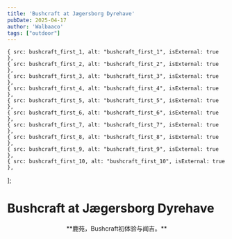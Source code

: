 ```yaml
---
title: 'Bushcraft at Jægersborg Dyrehave'
pubDate: 2025-04-17
author: 'Walbaaco'
tags: ["outdoor"]
---
```





    { src: bushcraft_first_1, alt: "bushcraft_first_1", isExternal: true },
    { src: bushcraft_first_2, alt: "bushcraft_first_2", isExternal: true },
    { src: bushcraft_first_3, alt: "bushcraft_first_3", isExternal: true },
    { src: bushcraft_first_4, alt: "bushcraft_first_4", isExternal: true },
    { src: bushcraft_first_5, alt: "bushcraft_first_5", isExternal: true },
    { src: bushcraft_first_6, alt: "bushcraft_first_6", isExternal: true },
    { src: bushcraft_first_7, alt: "bushcraft_first_7", isExternal: true },
    { src: bushcraft_first_8, alt: "bushcraft_first_8", isExternal: true },
    { src: bushcraft_first_9, alt: "bushcraft_first_9", isExternal: true },
    { src: bushcraft_first_10, alt: "bushcraft_first_10", isExternal: true },
];

# Bushcraft at Jægersborg Dyrehave

<div style="text-align: center;">
  **鹿苑，Bushcraft初体验与闻吉。**
</div>

<ImageCarousel images={images} />